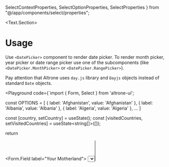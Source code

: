   SelectContextProperties,
  SelectOptionProperties,
  SelectProperties
} from "@/app/components/select/properties";

<BluePrint title="Date Picker" description="This component is used to choose a date or a range of dates" />

<Text.Section>
# Usage

  Use `<DatePicker>` component to render date picker. To render month picker, year picker or date range picker use one of
  the subcomponents (like `<DatePicker.MonthPicker>` or `<DatePicker.RangePicker>`).


  Pay attention that Altrone uses `day.js` library and `Dayjs` objects instead of standard `Date` objects.

  <Playground code={`import { Form, Select } from 'altrone-ui';

const OPTIONS = [
  { label: 'Afghanistan', value: 'Afghanistan' },
  { label: 'Albania', value: 'Albania' },
  { label: 'Algeria', value: 'Algeria' },
  ...
]

const [country, setCountry] = useState<string>();
const [visitedCountries, setVisitedCountries] = useState<string[]>([]);

return <Form>
  <Form.Field label="Your Motherland">
    <Select value={country} placeholder="Where have you born?" onChange={setCountry} options={OPTIONS} />
  </Form.Field>
  <Form.Field label="Visited Countries">
    <Select value={visitedCountries} multiple placeholder="Where have you born?" onChange={setVisitedCountries} options={OPTIONS} />
  </Form.Field>
</Form>
`}>
      <DatePickerDemo />
    </Playground>

</Text.Section>

<Text.Section>
  # Date Picker

  This is basic component where you can choose a single date

  <PropertiesTable title="Properties" data={DatePickerProperties} />
</Text.Section>

<Text.Section>
  # Month Picker

  This is subcomponent (you **don't** need to wrap it into `<DatePicker>`) where you can choose a single month (in this case date is always the first day of the selected month)

  <PropertiesTable title="Properties" data={DatePickerProperties} />
</Text.Section>

<Text.Section>
  # Year Picker

  This is subcomponent (you **don't** need to wrap it into `<DatePicker>`) where you can choose a single year (in this case date and month are always the first day of the
  first month of the selected year)

  <PropertiesTable title="Properties" data={DatePickerProperties} />
</Text.Section>

<Text.Section>
  # Range Picker

  This is subcomponent (you **don't** need to wrap it into `<DatePicker>`) where you can choose a two dates year (at first you need to choose start date and then you can choose end date)

  <PropertiesTable title="Properties" data={DatePickerRangeProperties} />
</Text.Section>

<Text.Section>
# Configuration

This component has some configuration settings. Use `<Configuration>` component to override component configuration.

<ConfigTable filter="datePicker." />
</Text.Section>